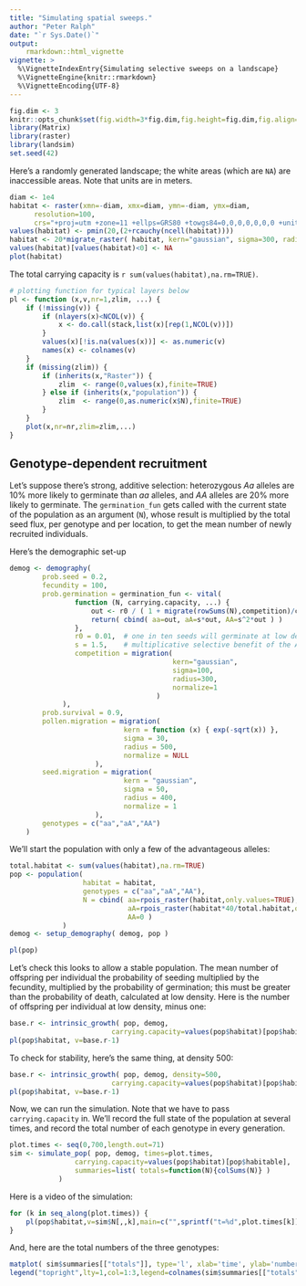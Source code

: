 ```yaml
---
title: "Simulating spatial sweeps."
author: "Peter Ralph"
date: "`r Sys.Date()`"
output: 
    rmarkdown::html_vignette
vignette: >
  %\VignetteIndexEntry{Simulating selective sweeps on a landscape}
  %\VignetteEngine{knitr::rmarkdown}
  %\VignetteEncoding{UTF-8}
---
```




```r
fig.dim <- 3
knitr::opts_chunk$set(fig.width=3*fig.dim,fig.height=fig.dim,fig.align='center')
library(Matrix)
library(raster)
library(landsim)
set.seed(42)
```


Here's a randomly generated landscape; the white areas (which are `NA`) are inaccessible areas.
Note that units are in meters.
```r
diam <- 1e4
habitat <- raster(xmn=-diam, xmx=diam, ymn=-diam, ymx=diam, 
      resolution=100,
      crs="+proj=utm +zone=11 +ellps=GRS80 +towgs84=0,0,0,0,0,0,0 +units=m +no_defs")
values(habitat) <- pmin(20,(2+rcauchy(ncell(habitat))))
habitat <- 20*migrate_raster( habitat, kern="gaussian", sigma=300, radius=1500 )
values(habitat)[values(habitat)<0] <- NA
plot(habitat)
```

The total carrying capacity is `r sum(values(habitat),na.rm=TRUE)`.

```r
# plotting function for typical layers below
pl <- function (x,v,nr=1,zlim, ...) {
    if (!missing(v)) {
        if (nlayers(x)<NCOL(v)) {
            x <- do.call(stack,list(x)[rep(1,NCOL(v))])
        }
        values(x)[!is.na(values(x))] <- as.numeric(v)
        names(x) <- colnames(v)
    }
    if (missing(zlim)) {
        if (inherits(x,"Raster")) {
            zlim  <- range(0,values(x),finite=TRUE)
        } else if (inherits(x,"population")) {
            zlim  <- range(0,as.numeric(x$N),finite=TRUE)
        }
    }
    plot(x,nr=nr,zlim=zlim,...)
}
```

Genotype-dependent recruitment
------------------------------

Let's suppose there's strong, additive selection:
heterozygous *Aa* alleles are 10% more likely to germinate than *aa* alleles,
and *AA* alleles are 20% more likely to germinate.
The `germination_fun` gets called with the current state of the population as an argument (`N`),
whose result is multiplied by the total seed flux, per genotype and per location,
to get the mean number of newly recruited individuals.


Here's the demographic set-up
```r
demog <- demography(
        prob.seed = 0.2,
        fecundity = 100,
        prob.germination = germination_fun <- vital(
                function (N, carrying.capacity, ...) {
                    out <- r0 / ( 1 + migrate(rowSums(N),competition)/carrying.capacity )
                    return( cbind( aa=out, aA=s*out, AA=s^2*out ) )
                },
                r0 = 0.01,  # one in ten seeds will germinate at low densities
                s = 1.5,    # multiplicative selective benefit of the A allele
                competition = migration(
                                        kern="gaussian",
                                        sigma=100,
                                        radius=300,
                                        normalize=1
                                    )
             ),
        prob.survival = 0.9,
        pollen.migration = migration(
                            kern = function (x) { exp(-sqrt(x)) },
                            sigma = 30,
                            radius = 500,
                            normalize = NULL
                     ),
        seed.migration = migration(
                            kern = "gaussian",
                            sigma = 50,
                            radius = 400,
                            normalize = 1
                     ),
        genotypes = c("aa","aA","AA")
    )
```



We'll start the population with only a few of the advantageous alleles:
```r
total.habitat <- sum(values(habitat),na.rm=TRUE)
pop <- population( 
                  habitat = habitat,
                  genotypes = c("aa","aA","AA"),
                  N = cbind( aa=rpois_raster(habitat,only.values=TRUE),
                             aA=rpois_raster(habitat*40/total.habitat,only.values=TRUE),
                             AA=0 )
             )
demog <- setup_demography( demog, pop )

pl(pop)
```

Let's check this looks to allow a stable population.
The mean number of offspring per individual
the probability of seeding
multiplied by the fecundity,
multiplied by the probability of germination;
this must be greater than the probability of death,
calculated at low density.
Here is the number of offspring per individual at low density, minus one:
```r
base.r <- intrinsic_growth( pop, demog, 
                         carrying.capacity=values(pop$habitat)[pop$habitable] )
pl(pop$habitat, v=base.r-1)
```

To check for stability, here's the same thing, at density 500:
```r
base.r <- intrinsic_growth( pop, demog, density=500,
                         carrying.capacity=values(pop$habitat)[pop$habitable] )
pl(pop$habitat, v=base.r-1)
```

Now, we can run the simulation.
Note that we have to pass `carrying.capacity` in.
We'll record the full state of the population at several times, 
and record the total number of each genotype in every generation.
```r
plot.times <- seq(0,700,length.out=71)
sim <- simulate_pop( pop, demog, times=plot.times, 
                carrying.capacity=values(pop$habitat)[pop$habitable],
                summaries=list( totals=function(N){colSums(N)} )
            )
```

Here is a video of the simulation:
```r
for (k in seq_along(plot.times)) {
    pl(pop$habitat,v=sim$N[,,k],main=c("",sprintf("t=%d",plot.times[k])),zlim=range(sim$N,finite=TRUE))
}
```

And, here are the total numbers of the three genotypes:
```r
matplot( sim$summaries[["totals"]], type='l', xlab='time', ylab='numbers', lty=1 )
legend("topright",lty=1,col=1:3,legend=colnames(sim$summaries[["totals"]]))
```

